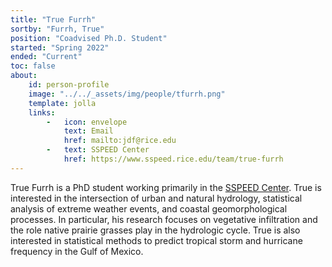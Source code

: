 ```yaml
---
title: "True Furrh"
sortby: "Furrh, True"
position: "Coadvised Ph.D. Student"
started: "Spring 2022"
ended: "Current"
toc: false
about:
    id: person-profile
    image: "../../_assets/img/people/tfurrh.png"
    template: jolla
    links:
        -   icon: envelope
            text: Email
            href: mailto:jdf@rice.edu
        -   text: SSPEED Center
            href: https://www.sspeed.rice.edu/team/true-furrh
---
```


:::{#person-profile}
True Furrh is a PhD student working primarily in the [SSPEED Center](https://www.sspeed.rice.edu/).
True is interested in the intersection of urban and natural hydrology, statistical analysis of extreme weather events, and coastal geomorphological processes.
In particular, his research focuses on vegetative infiltration and the role native prairie grasses play in the hydrologic cycle.
True is also interested in statistical methods to predict tropical storm and hurricane frequency in the Gulf of Mexico.
:::
